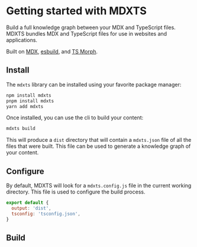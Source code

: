 # Getting started with MDXTS

Build a full knowledge graph between your MDX and TypeScript files. MDXTS bundles MDX and TypeScript files for use in websites and applications.

Built on [MDX](https://mdxjs.com/), [esbuild](https://esbuild.github.io/), and [TS Morph](https://ts-morph.com/).

## Install

The `mdxts` library can be installed using your favorite package manager:

```bash
npm install mdxts
pnpm install mdxts
yarn add mdxts
```

Once installed, you can use the cli to build your content:

```bash
mdxts build
```

This will produce a `dist` directory that will contain a `mdxts.json` file of all the files that were built. This file can be used to generate a knowledge graph of your content.

## Configure

By default, MDXTS will look for a `mdxts.config.js` file in the current working directory. This file is used to configure the build process.

```js filename=mdxts.config.js
export default {
  output: 'dist',
  tsconfig: 'tsconfig.json',
}
```

## Build
